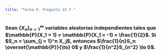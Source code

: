 ```yaml
---
title: "Tarea 9. Pregunta 15.7."
---
```


### Sean $\{X_n\}_{n = 1}^\infty$ variables aleatorias independientes tales que $\mathbb{P}(X_1 = 1) = \mathbb{P}(X_1 = -1) = \frac{1}{2}$. Si $S_n = \sum_{j = 1}^n X_j$, entonces $\frac{1}{n}S_n \overset{\mathbb{P}}{\to} 0$ y $\frac{1}{n^2}S_{n^2} \to 0$.

